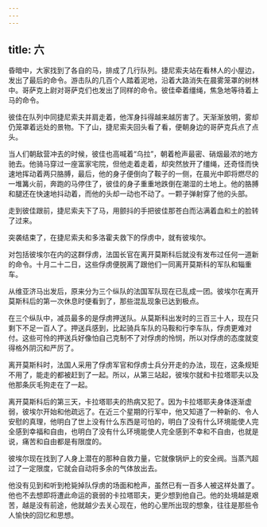 ```yaml
---
---
---
```

title: 六
---



昏暗中，大家找到了各自的马，排成了几行队列。捷尼索夫站在看林人的小屋边，发出了最后的命令。游击队的几百个人踏着泥地，沿着大路消失在晨雾笼罩的树林中。哥萨克上尉对哥萨克们也发出了同样的命令。彼佳牵着缰绳，焦急地等待着上马的命令。

彼佳在队列中同捷尼索夫并肩走着，他浑身抖得越来越厉害了。天渐渐放明，雾却仍笼罩着远处的景物。下了山，捷尼索夫回头看了看，便朝身边的哥萨克兵点了点头。

当人们朝敌营冲去的时候，彼佳也高喊着“乌拉”，朝着枪声最密、硝烟最浓的地方驰去。他骑马穿过一座富家宅院，但他走着走着，却突然放开了缰绳，还奇怪而快速地挥动着两只胳膊，最后，他的身子便倒向了鞍子的一侧，在晨光中即将燃尽的一堆篝火前，奔跑的马停住了，彼佳的身子重重地跌倒在潮湿的土地上。他的胳膊和腿还在快速地抖动着，而他的头却一动也不动了。一颗子弹射穿了他的头部。

走到彼佳跟前，捷尼索夫下了马，用颤抖的手把彼佳那苍白而沾满着血和土的脸转了过来。

突袭结束了，在捷尼索夫和多洛霍夫救下的俘虏中，就有彼埃尔。

对包括彼埃尔在内的这群俘虏，法国长官在离开莫斯科后就没有发布过任何一道新的命令。十月二十二日，这些俘虏便脱离了跟他们一同离开莫斯科的军队和辎重车。

从维亚济马出发后，原来分为三个纵队的法国军队现在已乱成一团。彼埃尔在离开莫斯科后的第一次休息时便看到了，那些混乱现象已达到极点。

在三个纵队中，减员最多的是俘虏押送队。从莫斯科出发时的三百三十人，现在只剩下不足一百人了。押送兵感到，比起骑兵车队的马鞍和行李车队，俘虏更难对付。这些可怜的押送兵好像怕自己克制不了对俘虏的怜悯，所以对俘虏的态度就变得格外阴沉和严厉了。

离开莫斯科时，法国人采用了俘虏军官和俘虏士兵分开走的办法，现在，这条规矩不用了，能走的都被赶到了一起。所以，从第三站起，彼埃尔就和卡拉塔耶夫以及他那条灰毛狗走在了一起。

离开莫斯科后的第三天，卡拉塔耶夫的热病又犯了。因为卡拉塔耶夫身体逐渐虚弱，彼埃尔开始和他疏远了。在近三个星期的行军中，他又知道了一种新的、令人安慰的真理，他明白了世上没有什么东西是可怕的，明白了没有什么环境能使人完全感到幸福和自由，也明白了没有什么环境能使人完全感到不幸和不自由，也就是说，痛苦和自由都是有限度的。

彼埃尔现在找到了人身上潜在的那种自救力量，它就像锅炉上的安全阀。当蒸汽超过了一定限度，它就会自动将多余的气体放出去。

他没有见到和听到枪毙掉队俘虏的场面和枪声，虽然已有一百多人被这样处置了。他也不去想即将遭此命运的衰弱的卡拉塔耶夫，更少想到他自己。他的处境越是艰苦，越是没有前途，他就越少去关心现在，他的心里所出现的想象，往往是那些令人愉快的回忆和思想。